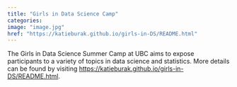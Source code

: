 ```yaml
---
title: "Girls in Data Science Camp"
categories:
image: "image.jpg"
href: "https://katieburak.github.io/girls-in-DS/README.html"
---
```


The Girls in Data Science Summer Camp at UBC aims to expose participants to a variety of topics in data science and statistics. More details can be found by visiting [https://katieburak.github.io/girls-in-DS/README.html](https://katieburak.github.io/girls-in-DS/README.html).
